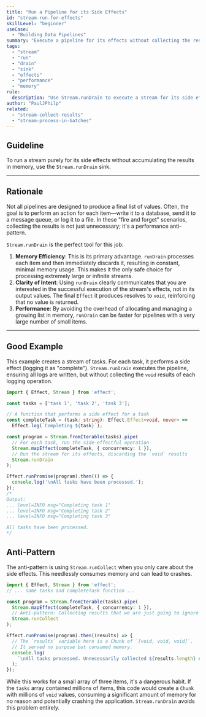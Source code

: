 ```yaml
---
title: "Run a Pipeline for its Side Effects"
id: "stream-run-for-effects"
skillLevel: "beginner"
useCase:
  - "Building Data Pipelines"
summary: "Execute a pipeline for its effects without collecting the results, saving memory."
tags:
  - "stream"
  - "run"
  - "drain"
  - "sink"
  - "effects"
  - "performance"
  - "memory"
rule:
  description: "Use Stream.runDrain to execute a stream for its side effects when you don't need the final values."
author: "PaulJPhilp"
related:
  - "stream-collect-results"
  - "stream-process-in-batches"
---
```


## Guideline

To run a stream purely for its side effects without accumulating the results in memory, use the `Stream.runDrain` sink.

---

## Rationale

Not all pipelines are designed to produce a final list of values. Often, the goal is to perform an action for each item—write it to a database, send it to a message queue, or log it to a file. In these "fire and forget" scenarios, collecting the results is not just unnecessary; it's a performance anti-pattern.

`Stream.runDrain` is the perfect tool for this job:

1.  **Memory Efficiency**: This is its primary advantage. `runDrain` processes each item and then immediately discards it, resulting in constant, minimal memory usage. This makes it the only safe choice for processing extremely large or infinite streams.
2.  **Clarity of Intent**: Using `runDrain` clearly communicates that you are interested in the successful execution of the stream's effects, not in its output values. The final `Effect` it produces resolves to `void`, reinforcing that no value is returned.
3.  **Performance**: By avoiding the overhead of allocating and managing a growing list in memory, `runDrain` can be faster for pipelines with a very large number of small items.

---

## Good Example

This example creates a stream of tasks. For each task, it performs a side effect (logging it as "complete"). `Stream.runDrain` executes the pipeline, ensuring all logs are written, but without collecting the `void` results of each logging operation.

```typescript
import { Effect, Stream } from 'effect';

const tasks = ['task 1', 'task 2', 'task 3'];

// A function that performs a side effect for a task
const completeTask = (task: string): Effect.Effect<void, never> =>
  Effect.log(`Completing ${task}`);

const program = Stream.fromIterable(tasks).pipe(
  // For each task, run the side-effectful operation
  Stream.mapEffect(completeTask, { concurrency: 1 }),
  // Run the stream for its effects, discarding the `void` results
  Stream.runDrain
);

Effect.runPromise(program).then(() => {
  console.log('\nAll tasks have been processed.');
});
/*
Output:
... level=INFO msg="Completing task 1"
... level=INFO msg="Completing task 2"
... level=INFO msg="Completing task 3"

All tasks have been processed.
*/
```

## Anti-Pattern

The anti-pattern is using `Stream.runCollect` when you only care about the side effects. This needlessly consumes memory and can lead to crashes.

```typescript
import { Effect, Stream } from 'effect';
// ... same tasks and completeTask function ...

const program = Stream.fromIterable(tasks).pipe(
  Stream.mapEffect(completeTask, { concurrency: 1 }),
  // Anti-pattern: Collecting results that we are just going to ignore
  Stream.runCollect
);

Effect.runPromise(program).then((results) => {
  // The `results` variable here is a Chunk of `[void, void, void]`.
  // It served no purpose but consumed memory.
  console.log(
    `\nAll tasks processed. Unnecessarily collected ${results.length} empty results.`
  );
});
```

While this works for a small array of three items, it's a dangerous habit. If the `tasks` array contained millions of items, this code would create a `Chunk` with millions of `void` values, consuming a significant amount of memory for no reason and potentially crashing the application. `Stream.runDrain` avoids this problem entirely.